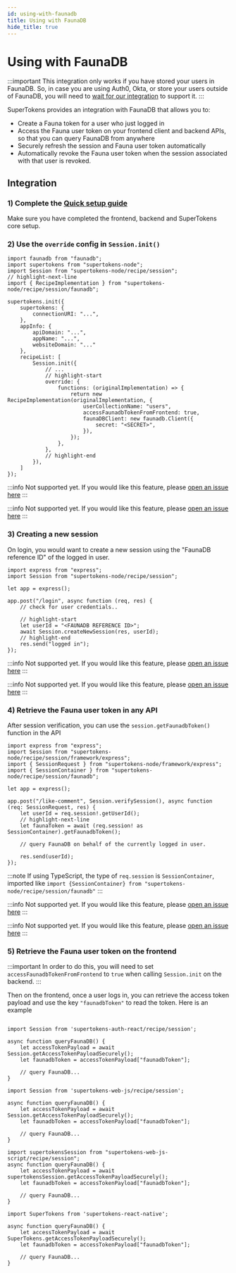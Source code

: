 ```yaml
---
id: using-with-faunadb
title: Using with FaunaDB
hide_title: true
---
```



# Using with FaunaDB

:::important
This integration only works if you have stored your users in FaunaDB. So, in case you are using Auth0, Okta, or store your users outside of FaunaDB, you will need to [wait for our integration](https://github.com/supertokens/supertokens-core/issues/122) to support it.
:::

SuperTokens provides an integration with FaunaDB that allows you to:
- Create a Fauna token for a user who just logged in
- Access the Fauna user token on your frontend client and backend APIs, so that you can query FaunaDB from anywhere
- Securely refresh the session and Fauna user token automatically
- Automatically revoke the Fauna user token when the session associated with that user is revoked.

## Integration

### 1) Complete the [Quick setup guide](/docs/session/quick-setup/frontend)
Make sure you have completed the frontend, backend and SuperTokens core setup.

### 2) Use the `override` config in `Session.init()`

<BackendSDKTabs>
<TabItem value="nodejs">

```tsx
import faunadb from "faunadb";
import supertokens from "supertokens-node";
import Session from "supertokens-node/recipe/session";
// highlight-next-line
import { RecipeImplementation } from "supertokens-node/recipe/session/faunadb";

supertokens.init({
    supertokens: {
        connectionURI: "...",
    },
    appInfo: {
        apiDomain: "...",
        appName: "...",
        websiteDomain: "..."
    },
    recipeList: [
        Session.init({
            // ...
            // highlight-start
            override: {
                functions: (originalImplementation) => {
                    return new RecipeImplementation(originalImplementation, {
                        userCollectionName: "users",
                        accessFaunadbTokenFromFrontend: true,
                        faunaDBClient: new faunadb.Client({
                            secret: "<SECRET>",
                        }),
                    });
                },
            },
            // highlight-end
        }),
    ]
});
```
</TabItem>
<TabItem value="go">

:::info
Not supported yet. If you would like this feature, please [open an issue here](https://github.com/supertokens/supertokens-golang/issues)
:::

</TabItem>
<TabItem value="python">

:::info
Not supported yet. If you would like this feature, please [open an issue here](https://github.com/supertokens/supertokens-python/issues)
:::

</TabItem>
</BackendSDKTabs>

### 3) Creating a new session
On login, you would want to create a new session using the "FaunaDB reference ID" of the logged in user.

<BackendSDKTabs>
<TabItem value="nodejs">

```tsx
import express from "express";
import Session from "supertokens-node/recipe/session";

let app = express();

app.post("/login", async function (req, res) {
    // check for user credentials..

    // highlight-start
    let userId = "<FAUNADB REFERENCE ID>";
    await Session.createNewSession(res, userId);
    // highlight-end
    res.send("logged in");
});
```
</TabItem>
<TabItem value="go">

:::info
Not supported yet. If you would like this feature, please [open an issue here](https://github.com/supertokens/supertokens-golang/issues)
:::

</TabItem>
<TabItem value="python">

:::info
Not supported yet. If you would like this feature, please [open an issue here](https://github.com/supertokens/supertokens-python/issues)
:::

</TabItem>
</BackendSDKTabs>

### 4) Retrieve the Fauna user token in any API
After session verification, you can use the `session.getFaunadbToken()` function in the API

<BackendSDKTabs>
<TabItem value="nodejs">

```tsx
import express from "express";
import Session from "supertokens-node/recipe/session/framework/express";
import { SessionRequest } from "supertokens-node/framework/express";
import { SessionContainer } from "supertokens-node/recipe/session/faunadb";

let app = express();

app.post("/like-comment", Session.verifySession(), async function (req: SessionRequest, res) {
    let userId = req.session!.getUserId();
    // highlight-next-line
    let faunaToken = await (req.session! as SessionContainer).getFaunadbToken();

    // query FaunaDB on behalf of the currently logged in user.

    res.send(userId);
});
```

:::note
If using TypeScript, the type of `req.session` is `SessionContainer`, imported like `import {SessionContainer} from "supertokens-node/recipe/session/faunadb"`
:::
</TabItem>
<TabItem value="go">

:::info
Not supported yet. If you would like this feature, please [open an issue here](https://github.com/supertokens/supertokens-golang/issues)
:::

</TabItem>
<TabItem value="python">

:::info
Not supported yet. If you would like this feature, please [open an issue here](https://github.com/supertokens/supertokens-python/issues)
:::

</TabItem>
</BackendSDKTabs>


### 5) Retrieve the Fauna user token on the frontend

:::important
In order to do this, you will need to set `accessFaunadbTokenFromFrontend` to `true` when calling `Session.init` on the backend.
:::

Then on the frontend, once a user logs in, you can retrieve the access token payload and use the key `"faunadbToken"` to read the token. Here is an example

<FrontendSDKTabs>
<TabItem value="reactjs">

```tsx

import Session from 'supertokens-auth-react/recipe/session';

async function queryFaunaDB() {
    let accessTokenPayload = await Session.getAccessTokenPayloadSecurely();
    let faunadbToken = accessTokenPayload["faunadbToken"];

    // query FaunaDB...
}
```
</TabItem>
<TabItem value="vanillajs">

<NpmOrScriptTabs>
<TabItem value="npm">

```tsx
import Session from 'supertokens-web-js/recipe/session';

async function queryFaunaDB() {
    let accessTokenPayload = await Session.getAccessTokenPayloadSecurely();
    let faunadbToken = accessTokenPayload["faunadbToken"];

    // query FaunaDB...
}
```

</TabItem>
<TabItem value="script">

```tsx
import supertokensSession from "supertokens-web-js-script/recipe/session";
async function queryFaunaDB() {
    let accessTokenPayload = await supertokensSession.getAccessTokenPayloadSecurely();
    let faunadbToken = accessTokenPayload["faunadbToken"];

    // query FaunaDB...
}
```

</TabItem>
</NpmOrScriptTabs>

</TabItem>
<TabItem value="react-native">

```tsx
import SuperTokens from 'supertokens-react-native';

async function queryFaunaDB() {
    let accessTokenPayload = await SuperTokens.getAccessTokenPayloadSecurely();
    let faunadbToken = accessTokenPayload["faunadbToken"];

    // query FaunaDB...
}
```

</TabItem>
</FrontendSDKTabs>